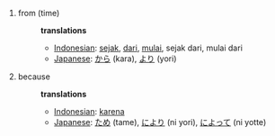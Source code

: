 # from (time)
#: '''translations'''
#:*[[Indonesian]]: [[sejak]], [[dari]], [[mulai]], sejak dari, mulai dari
#:*[[Japanese]]: [[から]] (kara), [[より]] (yori)
#:
# because
#: '''translations'''
#:*[[Indonesian]]: [[karena]]
#:*[[Japanese]]: [[ため]] (tame), [[により]] (ni yori), [[によって]] (ni yotte)